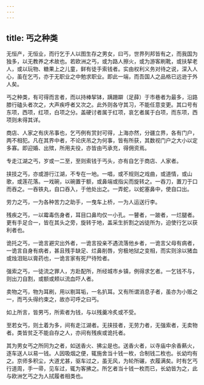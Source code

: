 ```yaml
---
---
---
```

title: 丐之种类
---



无恒产，无恒业，而行乞于人以图生存之男女，曰丐，世界列邦皆有之，而我国为独多，以无教养之术故也。若欧洲之丐，或为路人擦火，或为游客刷靴，或扶挈老人，或以玩物、糖果上之儿童，鲜有徒手索钱者。实由权利义务对待之说，深入人心，虽在乞丐，亦于无职业之中勉求职业。即此一端，而吾国人之品格已远逊于外人矣。

丐之种类，有可得而言者，而以持棒挈钵，蹒跚躃（足薛）于市巷者为最多，沿路膝行磕头者次之，大声疾呼者又次之。此外则各守其习，不能任意变更。其口号有东项，西项，红项，白项之分。盖硬讨者属于红项，哀乞者属于白项，而东项，西项则未得其详。

商店、人家之有庆吊事也，乞丐例有赏封可得，上海亦然，分疆立界，各有门户，两不相犯。凡在其界中者，不论庆吊之为何事，皆有所获，其数视门户之大小以定多寡。即迎婚、出殡，所用夫役，亦皆由丐承充，得佣资焉。

专走江湖之丐，岁或一二至，至则索钱于丐头，亦有自乞于商店、人家者。

挟技之丐，亦或游行江湖，不专在一地。一唱，或不规则之戏曲，或道情，或山歌，或莲花落。一戏碗，以碗置于额，或鼻端或指尖而旋转之。一吞刀，置刀于口而吞之。一吞铁丸，自口吞入，于他处出之。一弄蛇，以蛇塞鼻中，使自口出。

劳力之丐，一为各种苦力之助手，一曳车上桥，一为人运送行李。

残疾之丐，一以霉毒伤身者，耳目口鼻均仅一小孔。一瞽者，一跛者，一烂腿者。更有手足合一，皆在其头之旁，旋转于地，盖采生折割之凶徒所为，迫使行乞以获利者也。

诡托之丐，一诡言避灾出外者，一诡言投亲不遇流落他乡者，一诡言父母有病者，一诡言自身有病者，甚且残手缺足、烂鼻削唇，穷极地狱之变相，而实则涂以猪血或烛泪贴以膏药也，一诡言家有死尸待殓者。

强索之丐，一徒流之罪人，方赴配所，所经城市乡镇，例得求乞者。一乞钱不与，则出刀自割，或额或颊以流血吓人者。

卖物之丐，物为耳刷，用以剔耳垢，一名扒耳。又有所谓消息子者，虽亦为小贩之一，而丐头得约束之，故亦可呼之曰丐。

如上所言，皆男丐，所索者为钱，与以残羹冷炙或不受。

至若女丐，则土着为多，间有走江湖者。无挟技者，无劳力者，无强索者，无卖物者。类皆贫乏不能自存之人，亦间有残疾或诡托者。

其为男女丐之所同为之者，如送香火、拂尘是也。送香火者，以寺庙中余香爇火，逐车送人以易一钱。人因吸烟之便，辄施舍当十钱一枚，合制钱二枚也。长幼均有之。京师多积尘，大道尤甚，驱车过之，虽无风，为轮所碾，衣履满矣。时有乞丐行道周，手一帚，见车过，辄为客拂之。所乞者当十钱一枚而已，长幼皆为之，此与欧洲乞丐之为人拭履者相类也。
